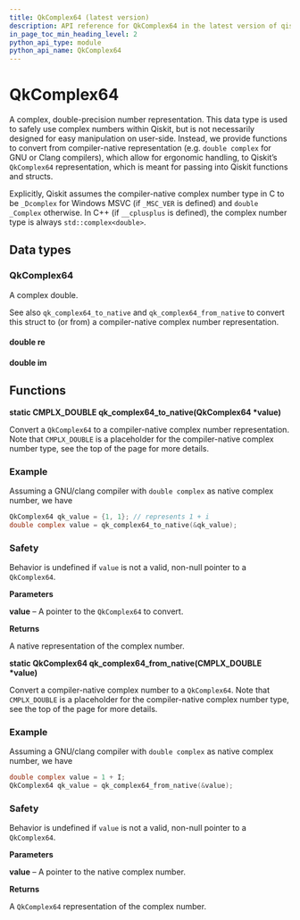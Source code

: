 ```yaml
---
title: QkComplex64 (latest version)
description: API reference for QkComplex64 in the latest version of qiskit-c
in_page_toc_min_heading_level: 2
python_api_type: module
python_api_name: QkComplex64
---
```


# QkComplex64

A complex, double-precision number representation. This data type is used to safely use complex numbers within Qiskit, but is not necessarily designed for easy manipulation on user-side. Instead, we provide functions to convert from compiler-native representation (e.g. `double complex` for GNU or Clang compilers), which allow for ergonomic handling, to Qiskit’s `QkComplex64` representation, which is meant for passing into Qiskit functions and structs.

Explicitly, Qiskit assumes the compiler-native complex number type in C to be `_Dcomplex` for Windows MSVC (if `_MSC_VER` is defined) and `double _Complex` otherwise. In C++ (if `__cplusplus` is defined), the complex number type is always `std::complex<double>`.

## Data types

### QkComplex64

<Class id="QkComplex64" signature="struct QkComplex64">
  A complex double.

  See also `qk_complex64_to_native` and `qk_complex64_from_native` to convert this struct to (or from) a compiler-native complex number representation.

  #### double re

  <Attribute id="re" />

  #### double im

  <Attribute id="im" />
</Class>

## Functions

**static CMPLX\_DOUBLE qk\_complex64\_to\_native(QkComplex64 \*value)**

Convert a `QkComplex64` to a compiler-native complex number representation. Note that `CMPLX_DOUBLE` is a placeholder for the compiler-native complex number type, see the top of the page for more details.

### Example

Assuming a GNU/clang compiler with `double complex` as native complex number, we have

```c
QkComplex64 qk_value = {1, 1}; // represents 1 + i
double complex value = qk_complex64_to_native(&qk_value);
```

### Safety

Behavior is undefined if `value` is not a valid, non-null pointer to a `QkComplex64`.

**Parameters**

**value** – A pointer to the `QkComplex64` to convert.

**Returns**

A native representation of the complex number.

**static QkComplex64 qk\_complex64\_from\_native(CMPLX\_DOUBLE \*value)**

Convert a compiler-native complex number to a `QkComplex64`. Note that `CMPLX_DOUBLE` is a placeholder for the compiler-native complex number type, see the top of the page for more details.

<span id="id1" />

### Example

Assuming a GNU/clang compiler with `double complex` as native complex number, we have

```c
double complex value = 1 + I;
QkComplex64 qk_value = qk_complex64_from_native(&value);
```

<span id="id2" />

### Safety

Behavior is undefined if `value` is not a valid, non-null pointer to a `QkComplex64`.

**Parameters**

**value** – A pointer to the native complex number.

**Returns**

A `QkComplex64` representation of the complex number.

